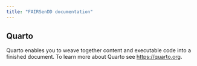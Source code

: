 ```yaml
---
title: "FAIRSenDD documentation"
---
```


## Quarto

Quarto enables you to weave together content and executable code into a finished document. To learn more about Quarto see <https://quarto.org>.
